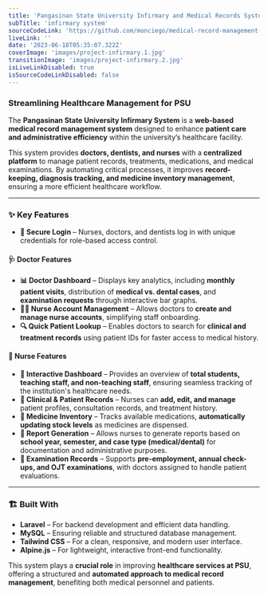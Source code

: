 ```yaml
---
title: 'Pangasinan State University Infirmary and Medical Records System'
subTitle: 'infirmary system'
sourceCodeLink: 'https://github.com/monciego/medical-record-management-system'
liveLink: ''
date: '2023-06-18T05:35:07.322Z'
coverImage: 'images/project-infirmary.1.jpg'
transitionImage: 'images/project-infirmary.2.jpg'
isLiveLinkDisabled: true
isSourceCodeLinkDisabled: false
---
```


### Streamlining Healthcare Management for PSU

The **Pangasinan State University Infirmary System** is a **web-based medical record management system** designed to enhance **patient care and administrative efficiency** within the university’s healthcare facility.

This system provides **doctors, dentists, and nurses** with a **centralized platform** to manage patient records, treatments, medications, and medical examinations. By automating critical processes, it improves **record-keeping, diagnosis tracking, and medicine inventory management**, ensuring a more efficient healthcare workflow.

---

### ✨ Key Features

- **🔑 Secure Login** – Nurses, doctors, and dentists log in with unique credentials for role-based access control.

#### 🩺 Doctor Features

- **📊 Doctor Dashboard** – Displays key analytics, including **monthly patient visits**, distribution of **medical vs. dental cases**, and **examination requests** through interactive bar graphs.
- **👩‍⚕️ Nurse Account Management** – Allows doctors to **create and manage nurse accounts**, simplifying staff onboarding.
- **🔍 Quick Patient Lookup** – Enables doctors to search for **clinical and treatment records** using patient IDs for faster access to medical history.

#### 🏥 Nurse Features

- **📌 Interactive Dashboard** – Provides an overview of **total students, teaching staff, and non-teaching staff**, ensuring seamless tracking of the institution's healthcare needs.
- **📁 Clinical & Patient Records** – Nurses can **add, edit, and manage** patient profiles, consultation records, and treatment history.
- **💊 Medicine Inventory** – Tracks available medications, **automatically updating stock levels** as medicines are dispensed.
- **📄 Report Generation** – Allows nurses to generate reports based on **school year, semester, and case type (medical/dental)** for documentation and administrative purposes.
- **📝 Examination Records** – Supports **pre-employment, annual check-ups, and OJT examinations**, with doctors assigned to handle patient evaluations.

---

### 🏗️ Built With

- **Laravel** – For backend development and efficient data handling.
- **MySQL** – Ensuring reliable and structured database management.
- **Tailwind CSS** – For a clean, responsive, and modern user interface.
- **Alpine.js** – For lightweight, interactive front-end functionality.

This system plays a **crucial role** in improving **healthcare services at PSU**, offering a structured and **automated approach to medical record management**, benefiting both medical personnel and patients.
